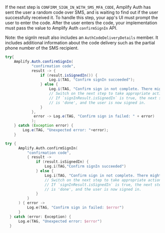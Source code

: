 If the next step is `CONFIRM_SIGN_IN_WITH_SMS_MFA_CODE`, Amplify Auth has sent the user a random code over SMS, and is waiting to find out if the user successfully received it. To handle this step, your app's UI must prompt the user to enter the code. After the user enters the code, your implementation must pass the value to Amplify Auth `confirmSignIn` API.

Note: the signIn result also includes an `AuthCodeDeliveryDetails` member. It includes additional information about the code delivery such as the partial phone number of the SMS recipient.

<BlockSwitcher>

<Block name="Java">

```java
try{
    Amplify.Auth.confirmSignIn(
            "confirmation code",
            result -> {
                if (result.isSignedIn()) {
                    Log.i(TAG, "Confirm signIn succeeded");
                } else {
                    Log.i(TAG, "Confirm sign in not complete. There might be additional steps: "+ result.getNextStep());
                    // Switch on the next step to take appropriate actions.
                    // If `signInResult.isSignedIn` is true, the next step
                    // is 'done', and the user is now signed in.
                }
            },
             error -> Log.e(TAG, "Confirm sign in failed: " + error)
            );
    } catch (Exception error) {
        Log.e(TAG, "Unexpected error: "+error);
    }
```
</Block>

<Block name="Kotlin">

```kotlin
try {
      Amplify.Auth.confirmSignIn(
          "confirmation code",
          { result ->
              if (result.isSignedIn) {
                  Log.i(TAG,"Confirm signIn succeeded")
              } else {
                  Log.i(TAG, "Confirm sign in not complete. There might be additional steps: ${result.nextStep}")
                  // Switch on the next step to take appropriate actions.
                  // If `signInResult.isSignedIn` is true, the next step
                  // is 'done', and the user is now signed in.
              }
          }
      ) { error ->
          Log.e(TAG, "Confirm sign in failed: $error")
      }
  } catch (error: Exception) {
      Log.e(TAG, "Unexpected error: $error")
  }
```
</Block>

</BlockSwitcher>
